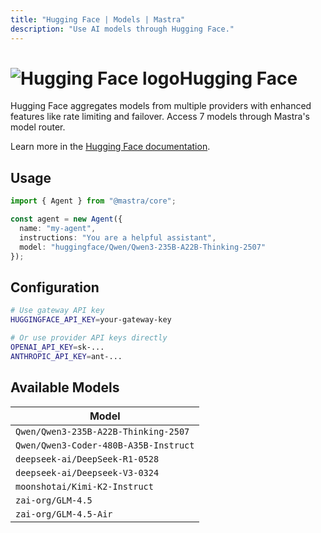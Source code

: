 ```yaml
---
title: "Hugging Face | Models | Mastra"  
description: "Use AI models through Hugging Face."
---
```


# <img src="https://models.dev/logos/huggingface.svg" alt="Hugging Face logo" className="inline w-8 h-8 mr-2 align-middle dark:invert dark:brightness-0 dark:contrast-200" />Hugging Face

Hugging Face aggregates models from multiple providers with enhanced features like rate limiting and failover. Access 7 models through Mastra's model router.

Learn more in the [Hugging Face documentation](https://huggingface.co).

## Usage

```typescript
import { Agent } from "@mastra/core";

const agent = new Agent({
  name: "my-agent",
  instructions: "You are a helpful assistant",
  model: "huggingface/Qwen/Qwen3-235B-A22B-Thinking-2507"
});
```

## Configuration

```bash
# Use gateway API key
HUGGINGFACE_API_KEY=your-gateway-key

# Or use provider API keys directly  
OPENAI_API_KEY=sk-...
ANTHROPIC_API_KEY=ant-...
```


## Available Models

| Model |
|-------|
| `Qwen/Qwen3-235B-A22B-Thinking-2507` |
| `Qwen/Qwen3-Coder-480B-A35B-Instruct` |
| `deepseek-ai/DeepSeek-R1-0528` |
| `deepseek-ai/Deepseek-V3-0324` |
| `moonshotai/Kimi-K2-Instruct` |
| `zai-org/GLM-4.5` |
| `zai-org/GLM-4.5-Air` |

